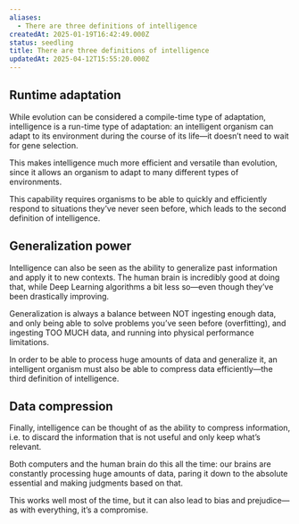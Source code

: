 ```yaml
---
aliases:
  - There are three definitions of intelligence
createdAt: 2025-01-19T16:42:49.000Z
status: seedling
title: There are three definitions of intelligence
updatedAt: 2025-04-12T15:55:20.000Z
---
```

## Runtime adaptation

While evolution can be considered a compile-time type of adaptation, intelligence is a run-time type of adaptation: an intelligent organism can adapt to its environment during the course of its life—it doesn’t need to wait for gene selection.

This makes intelligence much more efficient and versatile than evolution, since it allows an organism to adapt to many different types of environments.

This capability requires organisms to be able to quickly and efficiently respond to situations they’ve never seen before, which leads to the second definition of intelligence.

## Generalization power

Intelligence can also be seen as the ability to generalize past information and apply it to new contexts. The human brain is incredibly good at doing that, while Deep Learning algorithms a bit less so—even though they’ve been drastically improving.

Generalization is always a balance between NOT ingesting enough data, and only being able to solve problems you’ve seen before (overfitting), and ingesting TOO MUCH data, and running into physical performance limitations.

In order to be able to process huge amounts of data and generalize it, an intelligent organism must also be able to compress data efficiently—the third definition of intelligence.

## Data compression

Finally, intelligence can be thought of as the ability to compress information, i.e. to discard the information that is not useful and only keep what’s relevant.

Both computers and the human brain do this all the time: our brains are constantly processing huge amounts of data, paring it down to the absolute essential and making judgments based on that.

This works well most of the time, but it can also lead to bias and prejudice—as with everything, it’s a compromise.
